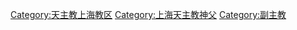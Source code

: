 [[Category:天主教上海教区|Category:天主教上海教区]]
[[Category:上海天主教神父|Category:上海天主教神父]]
[[Category:副主教|Category:副主教]]